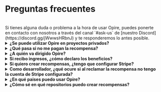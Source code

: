 
# Preguntas frecuentes

<br/>
<InfoPanel>
    Si tienes alguna duda o problema a la hora de usar Opire, puedes ponerte en contacto con nosotros a través del canal `#ask-us` de [nuestro Discord](https://discord.gg/jWwwsHRbnJ) y te responderemos lo antes posible.
</InfoPanel>
<br/>

<details>
    <summary><strong>¿Se puede utilizar Opire en proyectos privados?</strong></summary>
    <div style={{ marginTop: '10px' }}>
        Sí, nuestros comandos pueden usarse dentro de proyectos privados, pero hay un detalle a tener en cuenta.
        
        Las recompensas creadas aparecerán en la plataforma de Opire, pero los desarrolladores que no tengan acceso al proyecto no podrán intentar resolver las issues ni reclamar las recompensas.
        
        Si gente externa al proyecto quiere colaborar, tendrán que comunicarse directamente con el administrador del proyecto para pedir acceso.
    </div>
</details>

<details>
    <summary><strong>¿Qué pasa si no me pagan la recompensa?</strong></summary>
    <div style={{ marginTop: '10px' }}>
        Si estás en esa situación, sentimos lo ocurrido 💔
        
        Primero, intenta comunicarte con el creador de la recompensa. Quizá no se ha dado cuenta de que ya puede pagarte, se le ha olvidado, aún no ha podido, etc. Confiamos en la comunidad y en su capacidad de resolver conflictos a través del diálogo.

        Opire es una herramienta pensada para la comunidad y esperamos que se use de la manera correcta. Entendemos que no siempre es así, y para casos en los que un usuario haya creado muchas recompensas que no pretende pagar, Opire dispone de algoritmos que detectan ese comportamiento e inhabilitan a dicho usuario para que no provoque un daño mayor a la comunidad. Estos usuarios no podrán seguir creando recompensas hasta que procesen el pago de las que tengan pendientes.
    </div>
</details>

<details>
    <summary><strong>¿A quién va dirigido Opire?</strong></summary>
    <div style={{ marginTop: '10px' }}>
        Son varios grupos los que pueden beneficiarse de Opire:

        - <strong>Desarrolladores:</strong> Es una oportunidad para recibir ingresos extra sin estar atados a horarios o absurdos procedimientos. Además, mejorarás tus habilidades al resolver problemas reales en diferentes lenguajes.
        - <strong>Empresas:</strong> Facilitamos la resolución de problemas en las dependencias de vuestros proyectos sin involucrar a vuestro equipo de desarrollo. Por tanto, podéis optimizar vuestros costes centrando los recursos en lo que aporta valor a la empresa.
        - <strong>Autores de código abierto:</strong> Puedes apoyarte en Opire para hacer crecer tu comunidad y seguir manteniendo vivo tu proyecto con aportes de otros desarrolladores. Además, si son otros quienes crean recompensas para tu proyecto, recibirás un **ingreso extra** para agradecerte tu impacto en el mundo open source.    
        - <strong>Amantes del open source:</strong> Al contrario que las plataformas de donación, las recompensas en Opire van asociadas a un problema real del proyecto, lo que impacta directamente en el aumento de la calidad del código. No serás un donante anónimo, sino que podrás participar en la mejora del proyecto y ayudar a que crezca. 
    </div>
</details>

<details>
    <summary><strong>Si recibo ingresos, ¿cómo declaro los beneficios?</strong></summary>
    <div style={{ marginTop: '10px' }}>
        Al poder recibir ingresos desde cualquier parte del mundo, no podemos dar una solución que se ajuste a las condiciones de cada uno de los países (está fuera de nuestro alcance). 
        
        La persona que reciba los ingresos será la responsable de cumplir con la legislación de su país, declarándolos como corresponda en cada caso. Podrás obtener un listado de tus ingresos directamente desde tu cuenta de Stripe. 
    </div>
</details>

<details>
    <summary><strong>Si quiero crear recompensas, ¿tengo que configurar Stripe?</strong></summary>
    <div style={{ marginTop: '10px' }}>
        No.
        
        Solo necesitarás introducir un método de pago a la hora de pagar las recompenpensas que previamente hayas creado.
    </div>
</details>

<details>
    <summary><strong>Como desarrollador, ¿qué ocure si al reclamar la recompensa no tengo la cuenta de Stripe configurada?</strong></summary>
    <div style={{ marginTop: '10px' }}>
        Si alguien ha intentado pagarte pero no tenías configurada la cuenta de Stripe, no se podrá realizar el pago y te notificaremos para que configures tu cuenta. Una vez que la hayas configurado, ponte en contancto con el creador de la recompensa para que retome el proceso de pago. 
    </div>
</details>

<details>
    <summary><strong>¿En qué paises puedo usar Opire?</strong></summary>
    <div style={{ marginTop: '10px' }}>
        Opire no prohíbe su uso a ningún país de forma explícita. Sin embargo, al usar un proveedor de pagos como Stripe, el usuario está sujeto a las condiciones que Stripe imponga.

        Antes de crear una recompensa, [asegúrate de que tu país esté soportado en Stripe](https://stripe.com/es/global).
    </div>
</details>

<details>
    <summary><strong>¿Cómo sé en qué repositorios puedo crear recompensas?</strong></summary>
    <div style={{ marginTop: '10px' }}>
        En la [página de proyectos](https://app.opire.dev/projects) dentro de Opire, podrás ver los repositorios donde nuestra app está instalada, dentro de los cuales podrás crear todas las recompensas que quieras. 
        
        Puedes usar la barra de búsqueda para encontrar tu proyecto favorito, y si no lo encuentras contacta con el autor del repositorio para que instale [nuestra app](/es/overview/install-app).
    </div>
</details>